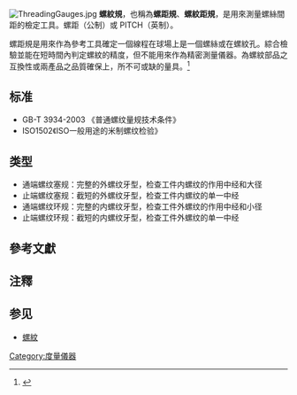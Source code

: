 [[File:ThreadingGauges.jpg|thumb]]
'''螺紋規'''，也稱為'''螺距規'''、'''螺紋距規'''，是用來測量螺絲間距的檢定工具。螺距（公制）或 PITCH（英制）。

螺距規是用來作為參考工具確定一個線程在球場上是一個螺絲或在螺紋孔。綜合檢驗並能在短時間內判定螺紋的精度，但不能用來作為精密測量儀器。為螺紋部品之互換性或兩產品之品質確保上，所不可或缺的量具。<ref>{{Cite web |url=http://www.tosg.com.tw/home.asp?strurl=product03.htm |title=螺紋規 |access-date=2011-07-15 |archive-url=https://web.archive.org/web/20130721160258/http://www.tosg.com.tw/home.asp?strurl=product03.htm |archive-date=2013-07-21 |dead-url=yes }}</ref>
==标准==
*GB-T 3934-2003 《普通螺纹量规技术条件》
*ISO1502《ISO一般用途的米制螺纹检验》
==类型==
*通端螺纹塞规：完整的外螺纹牙型，检查工件内螺纹的作用中经和大径
*止端螺纹塞规：截短的外螺纹牙型，检查工件内螺纹的单一中经
*通端螺纹环规：完整的内螺纹牙型，检查工件外螺纹的作用中经和小径
*止端螺纹环规：截短的内螺纹牙型，检查工件外螺纹的单一中经

== 參考文獻 ==

==注釋==
{{Reflist|2}}

==参见==
*[[螺紋|螺紋]]

{{小作品}}
{{金屬加工|toolopen}}
{{測量和校準工具}}

[[Category:度量儀器|Category:度量儀器]]